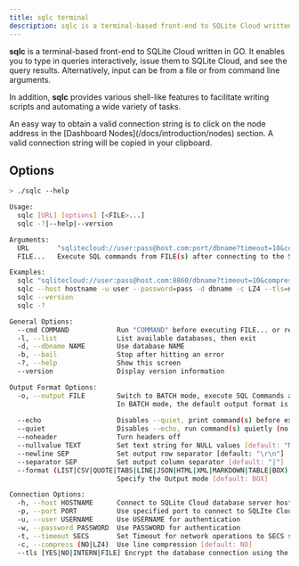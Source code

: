 ```yaml
---
title: sqlc terminal
description: sqlc is a terminal-based front-end to SQLite Cloud written in GO. sqlc also provides various shell-like features.
---
```


**sqlc** is a terminal-based front-end to SQLite Cloud written in GO. It enables you to type in queries interactively, issue them to SQLite Cloud, and see the query results. Alternatively, input can be from a file or from command line arguments.

In addition, **sqlc** provides various shell-like features to facilitate writing scripts and automating a wide variety of tasks.

<Callout type="warning" title="URL Connection String">
An easy way to obtain a valid connection string is to click on the node address in the [Dashboard Nodes](/docs/introduction/nodes) section. A valid connection string will be copied in your clipboard.
</Callout>

## Options
```bash
> ./sqlc --help

Usage:
  sqlc [URL] [options] [<FILE>...]
  sqlc -?|--help|--version

Arguments:
  URL       "sqlitecloud://user:pass@host.com:port/dbname?timeout=10&compress=NO"
  FILE...   Execute SQL commands from FILE(s) after connecting to the SQLite Cloud database

Examples:
  sqlc "sqlitecloud://user:pass@host.com:8860/dbname?timeout=10&compress=lz4&tls=intern"
  sqlc --host hostname -u user --password=pass -d dbname -c LZ4 --tls=no
  sqlc --version
  sqlc -?

General Options:
  --cmd COMMAND            Run "COMMAND" before executing FILE... or reading from stdin
  -l, --list               List available databases, then exit
  -d, --dbname NAME        Use database NAME
  -b, --bail               Stop after hitting an error
  -?, --help               Show this screen
  --version                Display version information

Output Format Options:
  -o, --output FILE        Switch to BATCH mode, execute SQL Commands and send output to FILE, then exit.
                           In BATCH mode, the default output format is switched to QUOTE.
  
  --echo                   Disables --quiet, print command(s) before execution
  --quiet                  Disables --echo, run command(s) quietly (no messages, only query output)
  --noheader               Turn headers off
  --nullvalue TEXT         Set text string for NULL values [default: "NULL"]
  --newline SEP            Set output row separator [default: "\r\n"]
  --separator SEP          Set output column separator [default: "|"]
  --format (LIST|CSV|QUOTE|TABS|LINE|JSON|HTML|XML|MARKDOWN|TABLE|BOX)
                           Specify the Output mode [default: BOX]

Connection Options:
  -h, --host HOSTNAME      Connect to SQLite Cloud database server host name [default: localhost]
  -p, --port PORT          Use specified port to connect to SQLIte Cloud database server [default: 8860]
  -u, --user USERNAME      Use USERNAME for authentication
  -w, --password PASSWORD  Use PASSWORD for authentication
  -t, --timeout SECS       Set Timeout for network operations to SECS seconds [default: 10]
  -c, --compress (NO|LZ4)  Use line compression [default: NO]
  --tls [YES|NO|INTERN|FILE] Encrypt the database connection using the host's root CA set (YES), a custom CA with a PEM from FILE (FILE), the internal SQLiteCloud CA (INTERN), or disable the encryption (NO) [default: YES]
```